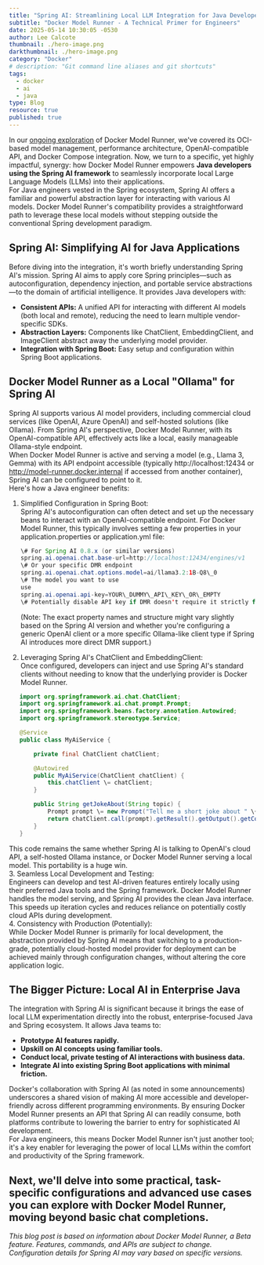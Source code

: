 ```yaml
---
title: "Spring AI: Streamlining Local LLM Integration for Java Developers"
subtitle: "Docker Model Runner - A Technical Primer for Engineers"
date: 2025-05-14 10:30:05 -0530
author: Lee Calcote
thumbnail: ./hero-image.png
darkthumbnail: ./hero-image.png
category: "Docker"
# description: "Git command line aliases and git shortcuts"
tags:
  - docker
  - ai
  - java
type: Blog
resource: true
published: true
---
```



<BlogWrapper>

In our [ongoing exploration](/blog/category/docker) of Docker Model Runner, we've covered its OCI-based model management, performance architecture, OpenAI-compatible API, and Docker Compose integration. Now, we turn to a specific, yet highly impactful, synergy: how Docker Model Runner empowers **Java developers using the Spring AI framework** to seamlessly incorporate local Large Language Models (LLMs) into their applications.  
For Java engineers vested in the Spring ecosystem, Spring AI offers a familiar and powerful abstraction layer for interacting with various AI models. Docker Model Runner's compatibility provides a straightforward path to leverage these local models without stepping outside the conventional Spring development paradigm.

## **Spring AI: Simplifying AI for Java Applications**

Before diving into the integration, it's worth briefly understanding Spring AI's mission. Spring AI aims to apply core Spring principles—such as autoconfiguration, dependency injection, and portable service abstractions—to the domain of artificial intelligence. It provides Java developers with:

* **Consistent APIs:** A unified API for interacting with different AI models (both local and remote), reducing the need to learn multiple vendor-specific SDKs.  
* **Abstraction Layers:** Components like ChatClient, EmbeddingClient, and ImageClient abstract away the underlying model provider.  
* **Integration with Spring Boot:** Easy setup and configuration within Spring Boot applications.

## **Docker Model Runner as a Local "Ollama" for Spring AI**

Spring AI supports various AI model providers, including commercial cloud services (like OpenAI, Azure OpenAI) and self-hosted solutions (like Ollama). From Spring AI's perspective, Docker Model Runner, with its OpenAI-compatible API, effectively acts like a local, easily manageable Ollama-style endpoint.  
When Docker Model Runner is active and serving a model (e.g., Llama 3, Gemma) with its API endpoint accessible (typically http://localhost:12434 or http://model-runner.docker.internal if accessed from another container), Spring AI can be configured to point to it.  
Here's how a Java engineer benefits:

1. Simplified Configuration in Spring Boot:  
   Spring AI's autoconfiguration can often detect and set up the necessary beans to interact with an OpenAI-compatible endpoint. For Docker Model Runner, this typically involves setting a few properties in your application.properties or application.yml file:  
   
   ```java
   \# For Spring AI 0.8.x (or similar versions)  
   spring.ai.openai.chat.base-url=http://localhost:12434/engines/v1 
   \# Or your specific DMR endpoint  
   spring.ai.openai.chat.options.model=ai/llama3.2:1B-Q8\_0 
   \# The model you want to use  
   use  
   spring.ai.openai.api-key=YOUR\_DUMMY\_API\_KEY\_OR\_EMPTY
   \# Potentially disable API key if DMR doesn't require it strictly for local 
   ```

   (Note: The exact property names and structure might vary slightly based on the Spring AI version and whether you're configuring a generic OpenAI client or a more specific Ollama-like client type if Spring AI introduces more direct DMR support.)  
2. Leveraging Spring AI's ChatClient and EmbeddingClient:  
   Once configured, developers can inject and use Spring AI's standard clients without needing to know that the underlying provider is Docker Model Runner. 
```java 
   import org.springframework.ai.chat.ChatClient;  
   import org.springframework.ai.chat.prompt.Prompt;  
   import org.springframework.beans.factory.annotation.Autowired;  
   import org.springframework.stereotype.Service;

   @Service  
   public class MyAiService {

       private final ChatClient chatClient;

       @Autowired  
       public MyAiService(ChatClient chatClient) {  
           this.chatClient \= chatClient;  
       }

       public String getJokeAbout(String topic) {  
           Prompt prompt \= new Prompt("Tell me a short joke about " \+ topic);  
           return chatClient.call(prompt).getResult().getOutput().getContent();  
       }  
   }
```
   This code remains the same whether Spring AI is talking to OpenAI's cloud API, a self-hosted Ollama instance, or Docker Model Runner serving a local model. This portability is a huge win.  
3. Seamless Local Development and Testing:  
   Engineers can develop and test AI-driven features entirely locally using their preferred Java tools and the Spring framework. Docker Model Runner handles the model serving, and Spring AI provides the clean Java interface. This speeds up iteration cycles and reduces reliance on potentially costly cloud APIs during development.  
4. Consistency with Production (Potentially):  
   While Docker Model Runner is primarily for local development, the abstraction provided by Spring AI means that switching to a production-grade, potentially cloud-hosted model provider for deployment can be achieved mainly through configuration changes, without altering the core application logic.

## **The Bigger Picture: Local AI in Enterprise Java**

The integration with Spring AI is significant because it brings the ease of local LLM experimentation directly into the robust, enterprise-focused Java and Spring ecosystem. It allows Java teams to:

* **Prototype AI features rapidly.**  
* **Upskill on AI concepts using familiar tools.**  
* **Conduct local, private testing of AI interactions with business data.**  
* **Integrate AI into existing Spring Boot applications with minimal friction.**

Docker's collaboration with Spring AI (as noted in some announcements) underscores a shared vision of making AI more accessible and developer-friendly across different programming environments. By ensuring Docker Model Runner presents an API that Spring AI can readily consume, both platforms contribute to lowering the barrier to entry for sophisticated AI development.  
For Java engineers, this means Docker Model Runner isn't just another tool; it's a key enabler for leveraging the power of local LLMs within the comfort and productivity of the Spring framework.

## **Next, we'll delve into some practical, task-specific configurations and advanced use cases you can explore with Docker Model Runner, moving beyond basic chat completions.**

*This blog post is based on information about Docker Model Runner, a Beta feature. Features, commands, and APIs are subject to change. Configuration details for Spring AI may vary based on specific versions.*

</BlogWrapper>